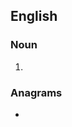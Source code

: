==English==

===Noun===
{{head|en|noun plural form}}

# {{plural of|mogul|lang=en}}

===Anagrams===
* {{anagrams|en|glomus}}
